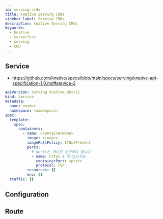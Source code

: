 ```yaml
---
id: serving-crds
title: Knative Serving CRDs
sidebar_label: Serving CRDs
description: Knative Serving CRDs
keywords:
  - knative
  - serverless
  - serving
  - CRD
---
```


## Service

- https://github.com/knative/specs/blob/main/specs/serving/knative-api-specification-1.0.md#service-2

```yaml
apiVersion: serving.knative.dev/v1
kind: Service
metadata:
  name: <name>
  namespace: <namespace>
spec:
  template:
    spec:
      containers:
        - name: <containerName>
          image: <image>
          imagePullPolicy: IfNotPresent
          ports:
            # ports는 하나만 선언해야 합니다
            - name: http1 # http1|h2c
              containerPort: <port>
              protocol: TCP
          resources: {}
          env: {}
  traffic: {}
```

## Configuration

## Route
